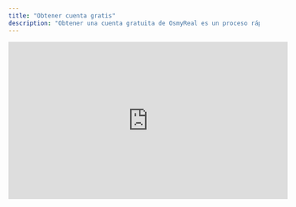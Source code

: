 ```yaml
---
title: "Obtener cuenta gratis"
description: "Obtener una cuenta gratuita de OsmyReal es un proceso rápido y sencillo que no te tomará más de dos minutos. Con la cuenta, podrás acceder a una amplia variedad de aplicaciones y juegos de pago. Sigue los pasos a continuación para completarlo fácilmente y empezar a disfrutar de la cuenta sin costo."
---
```


<iframe width="560" height="315" src="https://www.youtube.com/embed/GnRW9Dxh7AI?si=ZxbCiTo1F5RYPrnL" title="YouTube video player" frameborder="0" allow="accelerometer; autoplay; clipboard-write; encrypted-media; gyroscope; picture-in-picture; web-share" referrerpolicy="strict-origin-when-cross-origin" allowfullscreen />

## Primer paso

Activa un VPN de Estados Unidos. Si no tienes uno, te recomiendo descargar desde la App Store con tu cuenta personal de Apple el VPN **Proton VPN**, que es completamente gratuito y cuenta con servidores en Estados Unidos.

<Card title="Descargar VPN gratis" icon="planet-moon" href="https://apps.apple.com/us/app/adguard-vpn-unlimited-fast/id1525373602">
  Descarga directa desde la App Store
</Card>

## Segundo paso

Una vez que hayas activado un VPN con ubicación en Estados Unidos, abre Google desde tu navegador o usando la aplicación y escribe "OsmyReal" y abre el primer enlace de la lista (El enlace debe ser osmyreal.com)

<Card title="Ir a Google" icon="brain-circuit" href="https://www.google.com/">
  
</Card>

## Tercer paso

Una vez dentro del sitio web, abre cualquier artículo publicado que prefieras y desplázate hasta el final del texto.

## Cuarto paso

Encontrarás el botón 'Impulsar'. Presiónalo y espera a que finalice la cuenta regresiva de 15 segundos. Cuando termine, pulsa el botón 'Finalizar'.

## Último paso

Desplázate hasta el final de la nueva página, donde encontrarás los datos de la cuenta de **OsmyReal**. Una vez localices el dato que deseas copiar, haz clic sobre él y se copiará automáticamente en tu portapapeles para pegarlo donde corresponda.